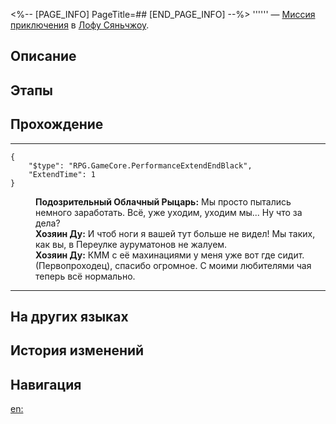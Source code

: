 <%-- [PAGE_INFO]
PageTitle=##
[END_PAGE_INFO] --%>
{{Дополнить|Диалоги.}}
{{Миссия Инфобокс
|id              = 8003261
|Название        = 
|Изображение     = Миссия .png
|Тип             = Миссия приключения
|Событие         = 
|Глава           = 
|Условия         = Завершена [[Миссия приключения]] «[[Управление причалом III]]»
|Персонажи       = Первопроходец; Подозрительный Облачный Рыцарь; Хозяин Ду
|СтартЛокация    = [[Лофу Сяньчжоу]] — [[Переулок ауруматонов]]
|Мир             = Лофу Сяньчжоу
|Предыдущая      = Управление причалом III
|Следующая       = Событие магазина: «Зал долголетия»
|Награды         = Свидетельство процветания*2
}}
'''''' — [[Миссия приключения]] в [[Лофу Сяньчжоу]].

==Описание==
{{Описание|<!--официальное описание из Перекрёстка судеб-->}}

==Этапы==


==Прохождение==
{{Дополнить}}
----
<pre>{
	"$type": "RPG.GameCore.PerformanceExtendEndBlack",
	"ExtendTime": 1
}</pre>
:'''Подозрительный Облачный Рыцарь:''' Мы просто пытались немного заработать. Всё, уже уходим, уходим мы... Ну что за дела?
:'''Хозяин Ду:''' И чтоб ноги я вашей тут больше не видел! Мы таких, как вы, в Переулке ауруматонов не жалуем.
:'''Хозяин Ду:''' КММ с её махинациями у меня уже вот где сидит. (Первопроходец), спасибо огромное. С моими любителями чая теперь всё нормально.
----
{{Диалог Конец}}

==На других языках==
{{На других языках
|en   = 
|zhs  = 
|zht  = 
|ja   = 
|ko   = 
|es   = 
|fr   = 
|ru   = 
|th   = 
|vi   = 
|de   = 
|id   = 
|pt   = 
}}

==История изменений==
{{История изменений|3.5}}

==Навигация==
{{Миссия приключения Навбокс|Глава }}

[[en:]]
